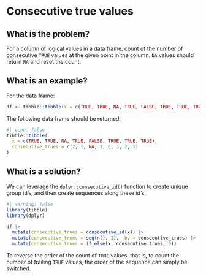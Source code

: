 # Consecutive true values

## What is the problem?
For a column of logical values in a data frame, count of the  number of
consecutive `TRUE` values at the given point in the column. `NA` values should
return `NA` and reset the count.

## What is an example?
For the data frame:

```r
df <- tibble::tibble(x = c(TRUE, TRUE, NA, TRUE, FALSE, TRUE, TRUE, TRUE))
```

The following data frame should be returned:

```r
#| echo: false
tibble::tibble(
  x = c(TRUE, TRUE, NA, TRUE, FALSE, TRUE, TRUE, TRUE),
  consecutive_trues = c(2, 1, NA, 1, 0, 3, 2, 1)
)
```

## What is a solution?
We can leverage the `dplyr::consecutive_id()` function to create unique group
id's, and then create sequences along these id's:

```r
#| warning: false
library(tibble)
library(dplyr)

df |>
  mutate(consecutive_trues = consecutive_id(x)) |>
  mutate(consecutive_trues = seq(n(), 1), .by = consecutive_trues) |>
  mutate(consecutive_trues = if_else(x, consecutive_trues, 0))
```

To reverse the order of the count of `TRUE` values, that is, to count the
number of trailing `TRUE` values, the order of the sequence can simply be
switched.
